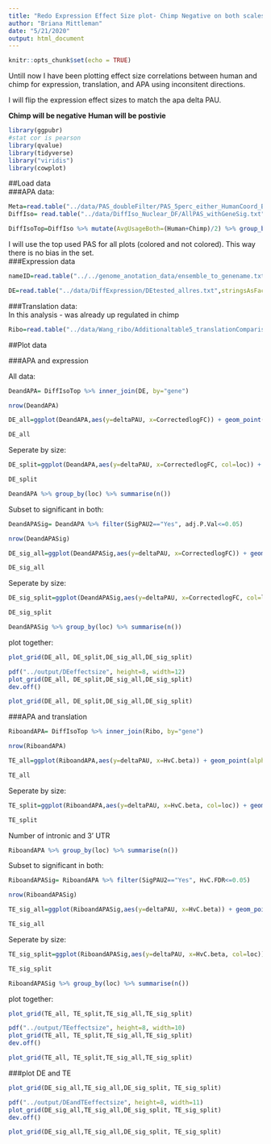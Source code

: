 ```yaml
---
title: "Redo Expression Effect Size plot- Chimp Negative on both scales"
author: "Briana Mittleman"
date: "5/21/2020"
output: html_document
---
```


```r
knitr::opts_chunk$set(echo = TRUE)
```

Untill now I have been plotting effect size correlations between human and chimp for expression, translation, and APA using inconsitent directions. 

I will flip the expression effect sizes to match the apa delta PAU. 


**Chimp will be negative**
**Human will be postivie**  

```r
library(ggpubr)
#stat cor is pearson 
library(qvalue)
library(tidyverse)
library("viridis") 
library(cowplot)
```

##Load data  
###APA data:  

```r
Meta=read.table("../data/PAS_doubleFilter/PAS_5perc_either_HumanCoord_BothUsage_meta_doubleFilter.txt", header = T, stringsAsFactors = F)  %>% dplyr::select(PAS, chr, start,end, loc)
DiffIso= read.table("../data/DiffIso_Nuclear_DF/AllPAS_withGeneSig.txt", header = T,stringsAsFactors = F) %>% inner_join(Meta, by=c("chr", 'start','end')) %>% filter(loc %in% c("intron","utr3"))

DiffIsoTop=DiffIso %>% mutate(AvgUsageBoth=(Human+Chimp)/2) %>% group_by(gene) %>% arrange(p.adjust,desc(AvgUsageBoth)) %>% slice(1) %>% ungroup()


```

I will use the top used PAS for all plots (colored and not colored). This way there is no bias in the set.  
###Expression data    

```r
nameID=read.table("../../genome_anotation_data/ensemble_to_genename.txt",sep="\t", header = T, stringsAsFactors = F) %>% dplyr::select(Gene_stable_ID, Gene.name)

DE=read.table("../data/DiffExpression/DEtested_allres.txt",stringsAsFactors = F,header = F, col.names = c("Gene_stable_ID" ,"logFC" ,"AveExpr" , "t" ,  "P.Value" ,  "adj.P.Val", "B"  )) %>% inner_join(nameID,by="Gene_stable_ID") %>% dplyr::rename('gene'=Gene.name) %>% dplyr::select(-Gene_stable_ID) %>% mutate(CorrectedlogFC=-1*logFC)
```


###Translation data:  
In this analysis - was already up regulated in chimp
```r
Ribo=read.table("../data/Wang_ribo/Additionaltable5_translationComparisons.txt",header = T, stringsAsFactors = F) %>% rename("Gene_stable_ID"= ENSG) %>% inner_join(nameID,by="Gene_stable_ID") %>% dplyr::select(Gene.name, HvC.beta, HvC.pvalue, HvC.FDR) %>% rename("gene"=Gene.name)
```


##Plot data  

###APA and expression  

All data:  
```r
DeandAPA= DiffIsoTop %>% inner_join(DE, by="gene")

nrow(DeandAPA)
```


```r
DE_all=ggplot(DeandAPA,aes(y=deltaPAU, x=CorrectedlogFC)) + geom_point(alpha=.3) + geom_smooth(method="lm") + labs(title="APA v DE", x="DE log effect size", y="Difference in PAS Usage") + scale_color_brewer(palette = "Set1",name="", labels=c("Intronic", "3' UTR"))+ stat_cor(label.x = -8,label.y = -1) +theme_classic(base_size = 12)

DE_all
```
Seperate by size:  
```r
DE_split=ggplot(DeandAPA,aes(y=deltaPAU, x=CorrectedlogFC, col=loc)) + geom_point(alpha=.3) + geom_smooth(aes(col=loc),method="lm") + labs(title="APA v DE", x="DE log effect size", y="Difference in PAS Usage") + scale_color_brewer(palette = "Set1",name="", labels=c("Intronic", "3' UTR"))+ stat_cor(aes(col=loc),label.x = c(-8,0),label.y = -1) +theme_classic(base_size = 12)

DE_split
```
```r
DeandAPA %>% group_by(loc) %>% summarise(n())
```



Subset to significant in both: 

```r
DeandAPASig= DeandAPA %>% filter(SigPAU2=="Yes", adj.P.Val<=0.05)

nrow(DeandAPASig)
```

```r
DE_sig_all=ggplot(DeandAPASig,aes(y=deltaPAU, x=CorrectedlogFC)) + geom_point(alpha=.3) + geom_smooth(method="lm") + labs(title="Significant differences in APA and expression", x="DE log effect size", y="Difference in PAS Usage") + scale_color_brewer(palette = "Set1",name="", labels=c("Intronic", "3' UTR"))+ stat_cor(label.x = -8,label.y = -1) +theme_classic(base_size = 12)

DE_sig_all
```
Seperate by size:  
```r
DE_sig_split=ggplot(DeandAPASig,aes(y=deltaPAU, x=CorrectedlogFC, col=loc)) + geom_point(alpha=.3) + geom_smooth(aes(col=loc),method="lm") + labs(title="Significant differences in APA and expression", x="DE log effect size", y="Difference in PAS Usage") + scale_color_brewer(palette = "Set1",name="", labels=c("Intronic", "3' UTR"))+ stat_cor(aes(col=loc),label.x = c(-8,0),label.y = -1) +theme_classic(base_size = 12)

DE_sig_split
```
```r
DeandAPASig %>% group_by(loc) %>% summarise(n())
```

plot together: 

```r
plot_grid(DE_all, DE_split,DE_sig_all,DE_sig_split)
```



```r
pdf("../output/DEeffectsize", height=8, width=12)
plot_grid(DE_all, DE_split,DE_sig_all,DE_sig_split)
dev.off()
```

```r
plot_grid(DE_all, DE_split,DE_sig_all,DE_sig_split)
```



###APA and translation  

```r
RiboandAPA= DiffIsoTop %>% inner_join(Ribo, by="gene")

nrow(RiboandAPA)
```
```r
TE_all=ggplot(RiboandAPA,aes(y=deltaPAU, x=HvC.beta)) + geom_point(alpha=.3) + geom_smooth(method="lm") + labs(title="APA v TE", x="TE effect size", y="Difference in PAS Usage") + scale_color_brewer(palette = "Set1",name="", labels=c("Intronic", "3' UTR"))+ stat_cor(label.x = -8,label.y = -1) +theme_classic(base_size = 12)

TE_all
```
Seperate by size:  
```r
TE_split=ggplot(RiboandAPA,aes(y=deltaPAU, x=HvC.beta, col=loc)) + geom_point(alpha=.3) + geom_smooth(aes(col=loc),method="lm") + labs(title="APA v TE", x="TE effect size", y="Difference in PAS Usage") + scale_color_brewer(palette = "Set1",name="", labels=c("Intronic", "3' UTR"))+ stat_cor(aes(col=loc),label.x = c(-8,0),label.y = -1) +theme_classic(base_size = 12)

TE_split
```

Number of intronic and 3' UTR  

```r
RiboandAPA %>% group_by(loc) %>% summarise(n())
```

Subset to significant in both: 

```r
RiboandAPASig= RiboandAPA %>% filter(SigPAU2=="Yes", HvC.FDR<=0.05)

nrow(RiboandAPASig)
```


```r
TE_sig_all=ggplot(RiboandAPASig,aes(y=deltaPAU, x=HvC.beta)) + geom_point(alpha=.3) + geom_smooth(method="lm") + labs(title="Significant differences in APA and translation", x="TE effect size", y="Difference in PAS Usage") + scale_color_brewer(palette = "Set1",name="", labels=c("Intronic", "3' UTR"))+ stat_cor(label.x = -8,label.y = -1) +theme_classic(base_size = 12)

TE_sig_all
```


Seperate by size:  
```r
TE_sig_split=ggplot(RiboandAPASig,aes(y=deltaPAU, x=HvC.beta, col=loc)) + geom_point(alpha=.3) + geom_smooth(aes(col=loc),method="lm") + labs(title="Significant differences in APA and translation", x="TE effect size", y="Difference in PAS Usage") + scale_color_brewer(palette = "Set1",name="", labels=c("Intronic", "3' UTR"))+ stat_cor(aes(col=loc),label.x = c(-8,0),label.y = -1) +theme_classic(base_size = 12)

TE_sig_split
```


```r
RiboandAPASig %>% group_by(loc) %>% summarise(n())
```


plot together: 

```r
plot_grid(TE_all, TE_split,TE_sig_all,TE_sig_split)
```
```r
pdf("../output/TEeffectsize", height=8, width=10)
plot_grid(TE_all, TE_split,TE_sig_all,TE_sig_split)
dev.off()
```

```r
plot_grid(TE_all, TE_split,TE_sig_all,TE_sig_split)
```


###plot DE and TE  

```r
plot_grid(DE_sig_all,TE_sig_all,DE_sig_split, TE_sig_split)
```
```r
pdf("../output/DEandTEeffectsize", height=8, width=11)
plot_grid(DE_sig_all,TE_sig_all,DE_sig_split, TE_sig_split)
dev.off()
```



```r
plot_grid(DE_sig_all,TE_sig_all,DE_sig_split, TE_sig_split)
```
